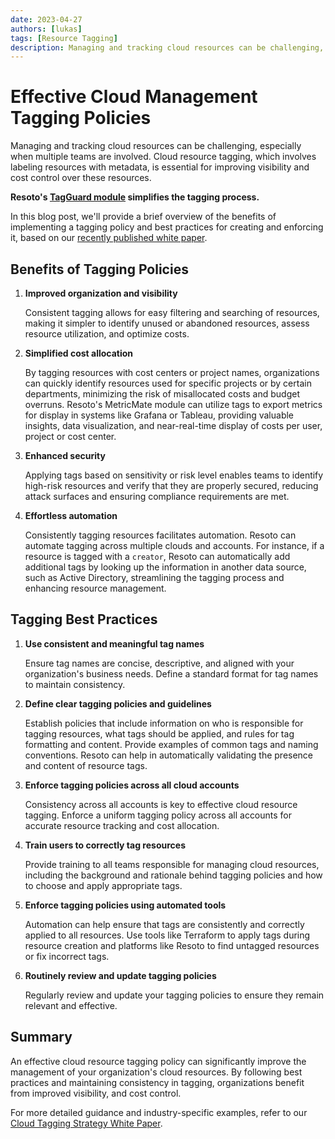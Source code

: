 ```yaml
---
date: 2023-04-27
authors: [lukas]
tags: [Resource Tagging]
description: Managing and tracking cloud resources can be challenging, especially when multiple teams are involved. Cloud resource tagging, which involves labeling resources with metadata, is essential for improving visibility and cost control over these resources. Resoto TagGuard simplifies the tagging process.
---
```


# Effective Cloud Management Tagging Policies

Managing and tracking cloud resources can be challenging, especially when multiple teams are involved. Cloud resource tagging, which involves labeling resources with metadata, is essential for improving visibility and cost control over these resources.

**Resoto's [TagGuard module](/tagguard) simplifies the tagging process.**

In this blog post, we'll provide a brief overview of the benefits of implementing a tagging policy and best practices for creating and enforcing it, based on our [recently published white paper](https://cdn.some.engineering/resoto/whitepaper/Resoto_Cloud_Tagging_Strategy_White_Paper.pdf).

<!--truncate-->

## Benefits of Tagging Policies

1. **Improved organization and visibility**

   Consistent tagging allows for easy filtering and searching of resources, making it simpler to identify unused or abandoned resources, assess resource utilization, and optimize costs.

2. **Simplified cost allocation**

   By tagging resources with cost centers or project names, organizations can quickly identify resources used for specific projects or by certain departments, minimizing the risk of misallocated costs and budget overruns. Resoto's MetricMate module can utilize tags to export metrics for display in systems like Grafana or Tableau, providing valuable insights, data visualization, and near-real-time display of costs per user, project or cost center.

3. **Enhanced security**

   Applying tags based on sensitivity or risk level enables teams to identify high-risk resources and verify that they are properly secured, reducing attack surfaces and ensuring compliance requirements are met.

4. **Effortless automation**

   Consistently tagging resources facilitates automation. Resoto can automate tagging across multiple clouds and accounts. For instance, if a resource is tagged with a `creator`, Resoto can automatically add additional tags by looking up the information in another data source, such as Active Directory, streamlining the tagging process and enhancing resource management.

## Tagging Best Practices

1. **Use consistent and meaningful tag names**

   Ensure tag names are concise, descriptive, and aligned with your organization's business needs. Define a standard format for tag names to maintain consistency.

2. **Define clear tagging policies and guidelines**

   Establish policies that include information on who is responsible for tagging resources, what tags should be applied, and rules for tag formatting and content. Provide examples of common tags and naming conventions. Resoto can help in automatically validating the presence and content of resource tags.

3. **Enforce tagging policies across all cloud accounts**

   Consistency across all accounts is key to effective cloud resource tagging. Enforce a uniform tagging policy across all accounts for accurate resource tracking and cost allocation.

4. **Train users to correctly tag resources**

   Provide training to all teams responsible for managing cloud resources, including the background and rationale behind tagging policies and how to choose and apply appropriate tags.

5. **Enforce tagging policies using automated tools**

   Automation can help ensure that tags are consistently and correctly applied to all resources. Use tools like Terraform to apply tags during resource creation and platforms like Resoto to find untagged resources or fix incorrect tags.

6. **Routinely review and update tagging policies**

   Regularly review and update your tagging policies to ensure they remain relevant and effective.

## Summary

An effective cloud resource tagging policy can significantly improve the management of your organization's cloud resources. By following best practices and maintaining consistency in tagging, organizations benefit from improved visibility, and cost control.

For more detailed guidance and industry-specific examples, refer to our [Cloud Tagging Strategy White Paper](https://cdn.some.engineering/resoto/whitepaper/Resoto_Cloud_Tagging_Strategy_White_Paper.pdf).
